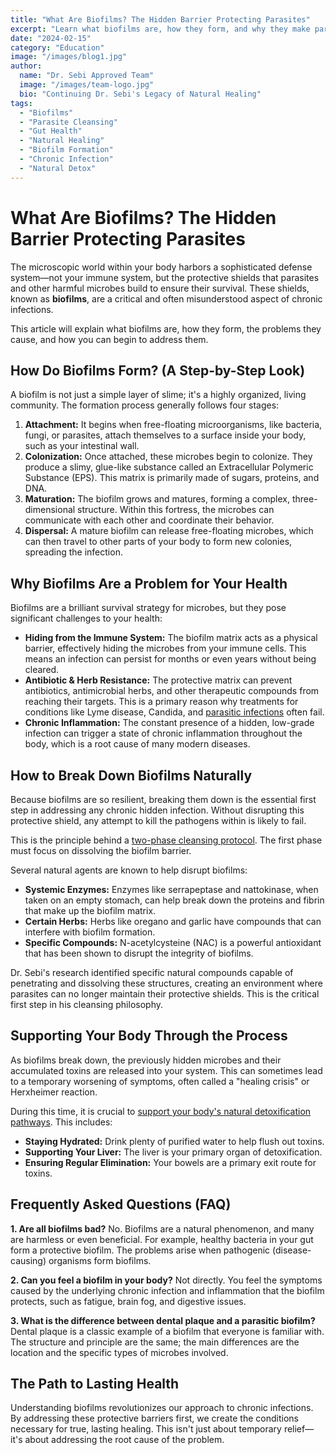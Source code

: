 ```yaml
---
title: "What Are Biofilms? The Hidden Barrier Protecting Parasites"
excerpt: "Learn what biofilms are, how they form, and why they make parasitic infections so hard to treat. Discover natural ways to break down these protective barriers."
date: "2024-02-15"
category: "Education"
image: "/images/blog1.jpg"
author:
  name: "Dr. Sebi Approved Team"
  image: "/images/team-logo.jpg"
  bio: "Continuing Dr. Sebi's Legacy of Natural Healing"
tags:
  - "Biofilms"
  - "Parasite Cleansing"
  - "Gut Health"
  - "Natural Healing"
  - "Biofilm Formation"
  - "Chronic Infection"
  - "Natural Detox"
---
```


# What Are Biofilms? The Hidden Barrier Protecting Parasites

The microscopic world within your body harbors a sophisticated defense system—not your immune system, but the protective shields that parasites and other harmful microbes build to ensure their survival. These shields, known as **biofilms**, are a critical and often misunderstood aspect of chronic infections.

This article will explain what biofilms are, how they form, the problems they cause, and how you can begin to address them.

## How Do Biofilms Form? (A Step-by-Step Look)

A biofilm is not just a simple layer of slime; it's a highly organized, living community. The formation process generally follows four stages:

1.  **Attachment:** It begins when free-floating microorganisms, like bacteria, fungi, or parasites, attach themselves to a surface inside your body, such as your intestinal wall.
2.  **Colonization:** Once attached, these microbes begin to colonize. They produce a slimy, glue-like substance called an Extracellular Polymeric Substance (EPS). This matrix is primarily made of sugars, proteins, and DNA.
3.  **Maturation:** The biofilm grows and matures, forming a complex, three-dimensional structure. Within this fortress, the microbes can communicate with each other and coordinate their behavior.
4.  **Dispersal:** A mature biofilm can release free-floating microbes, which can then travel to other parts of your body to form new colonies, spreading the infection.

## Why Biofilms Are a Problem for Your Health

Biofilms are a brilliant survival strategy for microbes, but they pose significant challenges to your health:

*   **Hiding from the Immune System:** The biofilm matrix acts as a physical barrier, effectively hiding the microbes from your immune cells. This means an infection can persist for months or even years without being cleared.
*   **Antibiotic & Herb Resistance:** The protective matrix can prevent antibiotics, antimicrobial herbs, and other therapeutic compounds from reaching their targets. This is a primary reason why treatments for conditions like Lyme disease, Candida, and [parasitic infections](/blog/7-signs-of-parasite-infection) often fail.
*   **Chronic Inflammation:** The constant presence of a hidden, low-grade infection can trigger a state of chronic inflammation throughout the body, which is a root cause of many modern diseases.

## How to Break Down Biofilms Naturally

Because biofilms are so resilient, breaking them down is the essential first step in addressing any chronic hidden infection. Without disrupting this protective shield, any attempt to kill the pathogens within is likely to fail.

This is the principle behind a [two-phase cleansing protocol](/blog/two-phase-cleansing). The first phase must focus on dissolving the biofilm barrier.

Several natural agents are known to help disrupt biofilms:

*   **Systemic Enzymes:** Enzymes like serrapeptase and nattokinase, when taken on an empty stomach, can help break down the proteins and fibrin that make up the biofilm matrix.
*   **Certain Herbs:** Herbs like oregano and garlic have compounds that can interfere with biofilm formation.
*   **Specific Compounds:** N-acetylcysteine (NAC) is a powerful antioxidant that has been shown to disrupt the integrity of biofilms.

Dr. Sebi's research identified specific natural compounds capable of penetrating and dissolving these structures, creating an environment where parasites can no longer maintain their protective shields. This is the critical first step in his cleansing philosophy.

## Supporting Your Body Through the Process

As biofilms break down, the previously hidden microbes and their accumulated toxins are released into your system. This can sometimes lead to a temporary worsening of symptoms, often called a "healing crisis" or Herxheimer reaction.

During this time, it is crucial to [support your body's natural detoxification pathways](/blog/supporting-your-body). This includes:

*   **Staying Hydrated:** Drink plenty of purified water to help flush out toxins.
*   **Supporting Your Liver:** The liver is your primary organ of detoxification.
*   **Ensuring Regular Elimination:** Your bowels are a primary exit route for toxins.

## Frequently Asked Questions (FAQ)

**1. Are all biofilms bad?**
No. Biofilms are a natural phenomenon, and many are harmless or even beneficial. For example, healthy bacteria in your gut form a protective biofilm. The problems arise when pathogenic (disease-causing) organisms form biofilms.

**2. Can you feel a biofilm in your body?**
Not directly. You feel the symptoms caused by the underlying chronic infection and inflammation that the biofilm protects, such as fatigue, brain fog, and digestive issues.

**3. What is the difference between dental plaque and a parasitic biofilm?**
Dental plaque is a classic example of a biofilm that everyone is familiar with. The structure and principle are the same; the main differences are the location and the specific types of microbes involved.

## The Path to Lasting Health

Understanding biofilms revolutionizes our approach to chronic infections. By addressing these protective barriers first, we create the conditions necessary for true, lasting healing. This isn't just about temporary relief—it's about addressing the root cause of the problem.

<HiddenParasiteCTA variant="inline" />
